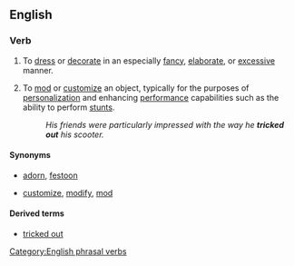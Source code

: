 ==English==
{{wikipedia|dab=tricked out}}

===Verb===
{{en-verb|inf=[[trick]] [[out]]|tricks out|tricking out|tricked out}}

# {{informal|transitive|of persons and objects}} To [[dress]] or [[decorate]] in an especially [[fancy]], [[elaborate]], or [[excessive]] manner. 
# {{informal|transitive|of a [[motor vehicle]], etc.}} To [[mod]] or [[customize]] an object, typically for the purposes of [[personalization]] and enhancing [[performance]] capabilities such as the ability to perform [[stunt]]s.
#: ''His friends were particularly impressed with the way he '''tricked out''' his scooter.''

====Synonyms====
* {{sense|dress or decorate in a fancy or elaborate manner}} [[adorn]], [[festoon]]
* {{sense|mod or customize}} [[customize]], [[modify]], [[mod]]

====Derived terms====
* [[tricked out]]  {{pos_a}}

[[Category:English phrasal verbs]]